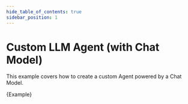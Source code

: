 ```yaml
---
hide_table_of_contents: true
sidebar_position: 1
---
```



# Custom LLM Agent (with Chat Model)

This example covers how to create a custom Agent powered by a Chat Model.

<CodeBlock language="typescript">{Example}</CodeBlock>
